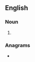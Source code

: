 ==English==

===Noun===
{{head|en|noun plural form}}

# {{plural of|caul|lang=en}}

===Anagrams===
* {{anagrams|en|Claus|Lucas|lusca}}